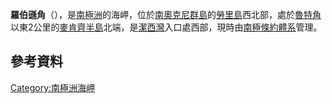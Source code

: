 {{coord|60|44|S|44|48|W|display=title}}

'''羅伯遜角'''（{{lang-en|Cape Robertson}}），是[[南極洲|南極洲]]的海岬，位於[[南奧克尼群島|南奧克尼群島]]的[[勞里島|勞里島]]西北部，處於[[魯特角|魯特角]]以東2公里的[[麥肯齊半島|麥肯齊半島]]北端，是[[潔西灣|潔西灣]]入口處西部，現時由[[南極條約體系|南極條約體系]]管理。

==參考資料==
{{usgs-gazetteer}}

{{Antarctica-geo-stub}}
[[Category:南極洲海岬|Category:南極洲海岬]]